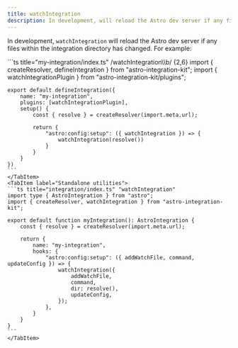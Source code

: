 ```yaml
---
title: watchIntegration
description: In development, will reload the Astro dev server if any files within the integration directory has changed.
---
```


In development, `watchIntegration` will reload the Astro dev server if any files within
the integration directory has changed. For example:

<Tabs>
    <TabItem label="Extended hooks">
	```ts title="my-integration/index.ts" /watchIntegration\\b/ {2,6}
	import { createResolver, defineIntegration } from "astro-integration-kit";
	import { watchIntegrationPlugin } from "astro-integration-kit/plugins";

	export default defineIntegration({
		name: "my-integration",
		plugins: [watchIntegrationPlugin],
		setup() {
			const { resolve } = createResolver(import.meta.url);

			return {
				"astro:config:setup": ({ watchIntegration }) => {
					watchIntegration(resolve())
				}
			}
		}
	})
	```
	</TabItem>
	<TabItem label="Standalone utilities">
	```ts title="integration/index.ts" "watchIntegration"
	import type { AstroIntegration } from "astro";
	import { createResolver, watchIntegration } from "astro-integration-kit";

	export default function myIntegration(): AstroIntegration {
		const { resolve } = createResolver(import.meta.url);

		return {
			name: "my-integration",
			hooks: {
				"astro:config:setup": ({ addWatchFile, command, updateConfig }) => {
					watchIntegration({
						addWatchFile,
						command,
						dir: resolve(),
						updateConfig,
					});
				},
			}
		}
	}
	``` 
	</TabItem>
</Tabs>
